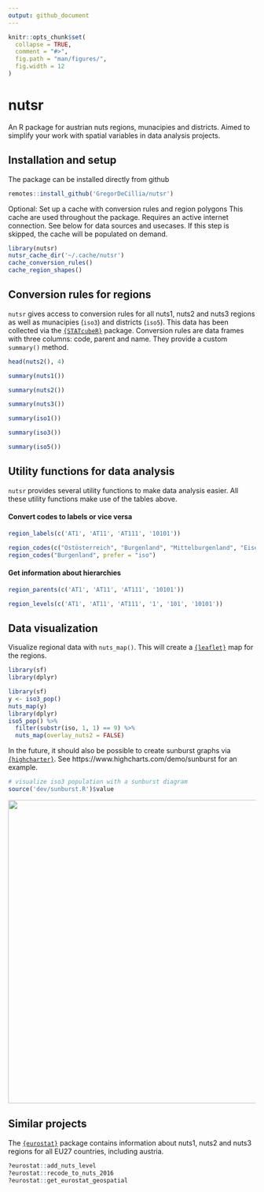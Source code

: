 ```yaml
---
output: github_document
---
```


```r
knitr::opts_chunk$set(
  collapse = TRUE,
  comment = "#>",
  fig.path = "man/figures/",
  fig.width = 12
)
```

# nutsr

An R package for austrian nuts regions, munacipies and districts.
Aimed to simplify your work with spatial variables in data analysis projects.

## Installation and setup

The package can be installed directly from github

```r
remotes::install_github('GregorDeCillia/nutsr')
```

Optional: Set up a cache with conversion rules and region polygons
This cache are used throughout the package.
Requires an active internet connection.
See below for data sources and usecases.
If this step is skipped, the cache will be populated on demand.

```r
library(nutsr)
nutsr_cache_dir('~/.cache/nutsr')
cache_conversion_rules()
cache_region_shapes()
```

## Conversion rules for regions

`nutsr` gives access to conversion rules for all nuts1, nuts2 and nuts3 regions
as well as munacipies (`iso3`) and districts (`iso5`).
This data has been collected via the [`{STATcubeR}`] package.
Conversion rules are data frames with three columns: code, parent and name.
They provide a custom `summary()` method.

```r
head(nuts2(), 4)

summary(nuts1())

summary(nuts2())

summary(nuts3())

summary(iso1())

summary(iso3())

summary(iso5())
```

## Utility functions for data analysis

`nutsr` provides several utility functions to make data analysis easier.
All these utility functions make use of the tables above.

#### Convert codes to labels or vice versa

```r
region_labels(c('AT1', 'AT11', 'AT111', '10101'))

region_codes(c("Ostösterreich", "Burgenland", "Mittelburgenland", "Eisenstadt"))
region_codes("Burgenland", prefer = "iso")
```

#### Get information about hierarchies

```r
region_parents(c('AT1', 'AT11', 'AT111', '10101'))

region_levels(c('AT1', 'AT11', 'AT111', '1', '101', '10101'))
```

## Data visualization

Visualize regional data with `nuts_map()`.
This will create a [`{leaflet}`] map for the regions.

```r
library(sf)
library(dplyr)
```


```r
library(sf)
y <- iso3_pop()
nuts_map(y)
library(dplyr)
iso5_pop() %>% 
  filter(substr(iso, 1, 1) == 9) %>% 
  nuts_map(overlay_nuts2 = FALSE)
```

In the future, it should also be possible to create sunburst graphs via [`{highcharter}`].
See https://www.highcharts.com/demo/sunburst for an example.

```r
# visualize iso3 population with a sunburst diagram
source('dev/sunburst.R')$value
```

<p align="center">
  <img src="man/figures/sunburst.png" width="616px" />
</p>

## Similar projects

The [`{eurostat}`] package contains information about nuts1, nuts2 and nuts3
regions for all EU27 countries, including austria.

```r
?eurostat::add_nuts_level
?eurostat::recode_to_nuts_2016
?eurostat::get_eurostat_geospatial
```

[`{leaflet}`]: https://rstudio.github.io/leaflet/
[`{STATcubeR}`]: https://statistikat.github.io/STATcubeR/
[`{eurostat}`]: https://ropengov.github.io/eurostat/
[`{highcharter}`]: https://jkunst.com/highcharter/

